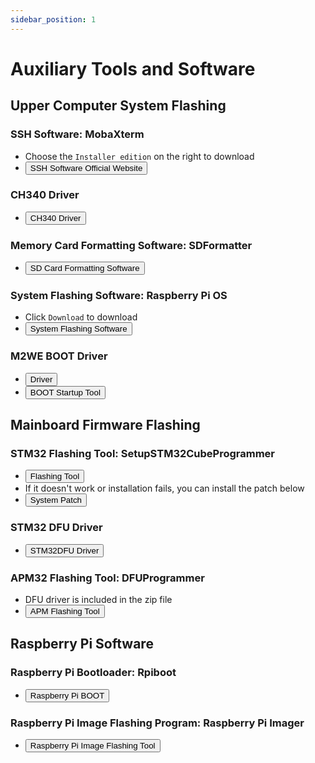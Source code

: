 ```yaml
---
sidebar_position: 1
---
```




# Auxiliary Tools and Software

## **Upper Computer System Flashing**

### SSH Software: MobaXterm
* Choose the `Installer edition` on the right to download
* <Button variant="contained" disableElevation href="https://mobaxterm.mobatek.net/download-home-edition.html">SSH Software Official Website</Button>

### CH340 Driver
* <Button variant="contained" disableElevation href="https://cdn.mellow.klipper.cn/EXE/CH340.zip">CH340 Driver</Button>

### Memory Card Formatting Software: SDFormatter
* <Button variant="contained" disableElevation href="https://www.waveshare.net/w/upload/d/d7/Panasonic_SDFormatter.zip">SD Card Formatting Software</Button>

### System Flashing Software: Raspberry Pi OS
* Click `Download` to download
* <Button variant="contained" disableElevation href="https://www.raspberrypi.com/software/">System Flashing Software</Button>

### M2WE BOOT Driver
* <Button variant="contained" disableElevation href="https://cdn.mellow.klipper.cn/Utils/zadig-2.7.exe">Driver</Button>
* <Button variant="contained" disableElevation href="https://cdn.mellow.klipper.cn/Utils/FLY-BOOT-Setup.msi">BOOT Startup Tool</Button>

## **Mainboard Firmware Flashing**

### STM32 Flashing Tool: SetupSTM32CubeProgrammer
* <Button variant="contained" disableElevation href="https://cdn.mellow.klipper.cn/EXE/SetupSTM32CubeProgrammer_win64.zip">Flashing Tool</Button>
* If it doesn't work or installation fails, you can install the patch below
* <Button variant="contained" disableElevation href="https://cdn.mellow.klipper.cn/EXE/%E5%BE%AE%E8%BD%AF%E5%B8%B8%E7%94%A8%E8%BF%90%E8%A1%8C%E5%BA%93%E5%90%88%E9%9B%86.zip">System Patch</Button>

### STM32 DFU Driver
* <Button variant="contained" disableElevation href="https://cdn.mellow.klipper.cn/EXE/STM32DFU.zip">STM32DFU Driver</Button>

### APM32 Flashing Tool: DFUProgrammer
* DFU driver is included in the zip file
* <Button variant="contained" disableElevation href="https://cdn.mellow.klipper.cn/EXE/DFUProgrammer.zip">APM Flashing Tool</Button>

## **Raspberry Pi Software**

### Raspberry Pi Bootloader: Rpiboot
* <Button variant="contained" disableElevation href="https://files.waveshare.net/wiki/w/upload/f/f3/Rpiboot_setup.zip">Raspberry Pi BOOT</Button>

### Raspberry Pi Image Flashing Program: Raspberry Pi Imager
* <Button variant="contained" disableElevation href="https://www.raspberrypi.com/software/">Raspberry Pi Image Flashing Tool</Button>